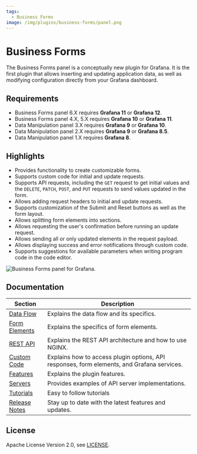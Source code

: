 ```yaml
---
tags:
  - Business Forms
image: /img/plugins/business-forms/panel.png
---
```



# Business Forms

The Business Forms panel is a conceptually new plugin for Grafana. It is the first plugin that allows inserting and updating application data, as well as modifying configuration directly from your Grafana dashboard.

## Requirements

- Business Forms panel 6.X requires **Grafana 11** or **Grafana 12**.
- Business Forms panel 4.X, 5.X requires **Grafana 10** or **Grafana 11**.
- Data Manipulation panel 3.X requires **Grafana 9** or **Grafana 10**.
- Data Manipulation panel 2.X requires **Grafana 9** or **Grafana 8.5**.
- Data Manipulation panel 1.X requires **Grafana 8**.

<GettingStarted />

## Highlights

- Provides functionality to create customizable forms.
- Supports custom code for initial and update requests.
- Supports API requests, including the `GET` request to get initial values and the `DELETE`, `PATCH`, `POST`, and `PUT` requests to send values updated in the form.
- Allows adding request headers to initial and update requests.
- Supports customization of the Submit and Reset buttons as well as the form layout.
- Allows splitting form elements into sections.
- Allows requesting the user's confirmation before running an update request.
- Allows sending all or only updated elements in the request payload.
- Allows displaying success and error notifications through custom code.
- Supports suggestions for available parameters when writing program code in the code editor.

<Image
  title="Business Forms panel for Grafana."
  src="/img/plugins/business-forms/panel.png"
/>

<Tutorial />

## Documentation

| Section                        | Description                                                                                |
| ------------------------------ | ------------------------------------------------------------------------------------------ |
| [Data Flow](data-flow)         | Explains the data flow and its specifics.                                                  |
| [Form Elements](form-elements) | Explains the specifics of form elements.                                                   |
| [REST API](architecture)       | Explains the REST API architecture and how to use NGINX.                                   |
| [Custom Code](code)            | Explains how to access plugin options, API responses, form elements, and Grafana services. |
| [Features](features)           | Explains the plugin features.                                                              |
| [Servers](servers)             | Provides examples of API server implementations.                                           |
| [Tutorials](tutorials)         | Easy to follow tutorials                                                                   |
| [Release Notes](release)       | Stay up to date with the latest features and updates.                                      |

## License

Apache License Version 2.0, see [LICENSE](https://github.com/volkovlabs/business-forms/blob/main/LICENSE).

<Feedback />

